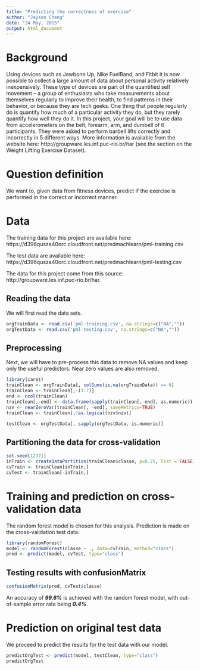 ```yaml
---
title: "Predicting the correctness of exercise"
author: "Jayson Cheng"
date: "24 May, 2015"
output: html_document
---
```

# Background

Using devices such as Jawbone Up, Nike FuelBand, and Fitbit it is now possible to collect a large amount of data about personal activity relatively inexpensively. These type of devices are part of the quantified self movement – a group of enthusiasts who take measurements about themselves regularly to improve their health, to find patterns in their behavior, or because they are tech geeks. One thing that people regularly do is quantify how much of a particular activity they do, but they rarely quantify how well they do it. In this project, your goal will be to use data from accelerometers on the belt, forearm, arm, and dumbell of 6 participants. They were asked to perform barbell lifts correctly and incorrectly in 5 different ways. More information is available from the website here: http://groupware.les.inf.puc-rio.br/har (see the section on the Weight Lifting Exercise Dataset). 

# Question definition
We want to, given data from fitness devices, predict if the exercise is performed in the correct or incorrect manner.

# Data 
The training data for this project are available here: 
https://d396qusza40orc.cloudfront.net/predmachlearn/pml-training.csv

The test data are available here: 
https://d396qusza40orc.cloudfront.net/predmachlearn/pml-testing.csv

The data for this project come from this source: http://groupware.les.inf.puc-rio.br/har. 

## Reading the data
We will first read the data sets.

```r
orgTrainData <- read.csv('pml-training.csv', na.strings=c("NA",""))
orgTestData <- read.csv('pml-testing.csv', na.strings=c("NA",""))
```

## Preprocessing
Next, we will have to pre-process this data to remove NA values and keep only the useful predictors. Near zero values are also removed.

```r
library(caret)
trainClean <- orgTrainData[, colSums(is.na(orgTrainData)) == 0]
trainClean <- trainClean[,-(1:7)]
end <- ncol(trainClean)
trainClean[,-end] <- data.frame(sapply(trainClean[,-end], as.numeric))
nzv <- nearZeroVar(trainClean[, -end], saveMetrics=TRUE)
trainClean <- trainClean[,!as.logical(nzv$nzv)]

testClean <- orgTestData[, sapply(orgTestData, is.numeric)]
```

## Partitioning the data for cross-validation

```r
set.seed(12321) 
inTrain <- createDataPartition(trainClean$classe, p=0.75, list = FALSE)
cvTrain <- trainClean[inTrain,]
cvTest <- trainClean[-inTrain,]
```

# Training and prediction on cross-validation data
The random forest model is chosen for this analysis. Prediction is made on the cross-validation test data.

```r
library(randomForest) 
model <- randomForest(classe ~ ., data=cvTrain, method="class")
pred <- predict(model, cvTest, type="class")
```

## Testing results with confusionMatrix

```r
confusionMatrix(pred, cvTest$classe)
```

An accuracy of ***99.6%*** is achieved with the random forest model, with out-of-sample error rate being ***0.4%***. 

# Prediction on original test data
We proceed to predict the results for the test data with our model.

```r
predictOrgTest <- predict(model, testClean, type="class")
predictOrgTest
```
